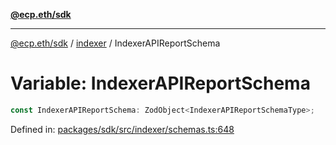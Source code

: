 [**@ecp.eth/sdk**](../../index.mdx)

***

[@ecp.eth/sdk](/sdk-reference/index.mdx) / [indexer](/sdk-reference/indexer/index.mdx) / IndexerAPIReportSchema

# Variable: IndexerAPIReportSchema

```ts
const IndexerAPIReportSchema: ZodObject<IndexerAPIReportSchemaType>;
```

Defined in: [packages/sdk/src/indexer/schemas.ts:648](https://github.com/ecp-eth/comments-monorepo/blob/main/packages/sdk/src/indexer/schemas.ts#L648)
